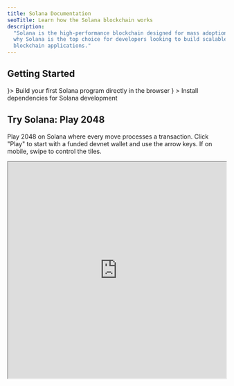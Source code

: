 ```yaml
---
title: Solana Documentation
seoTitle: Learn how the Solana blockchain works
description:
  "Solana is the high-performance blockchain designed for mass adoption. Learn
  why Solana is the top choice for developers looking to build scalable
  blockchain applications."
---
```


## Getting Started

<Cards>
  <Card title="Quickstart" href="/docs/intro/quick-start" icon={<Rocket />}>
    Build your first Solana program directly in the browser
  </Card>
  <Card
    title="Setup Local Environment"
    href="/docs/intro/installation"
    icon={<Download />}
  >
    Install dependencies for Solana development
  </Card>
</Cards>

## Try Solana: Play 2048

Play 2048 on Solana where every move processes a transaction. Click "Play" to
start with a funded devnet wallet and use the arrow keys. If on mobile, swipe to
control the tiles.

<Accordions>
<Accordion title="Play Solana 2048">

<iframe
  src="https://solplay.de/solana-2048/"
  width="100%"
  height="500"
  style={{
    borderRadius: "12px",
    border: "2px solid rgba(0, 0, 0, 0.2)",
    maxWidth: "100%",
    minHeight: "300px",
    aspectRatio: "1",
  }}
  scrolling="no"
/>

</Accordion>
</Accordions>

Built by [Jonas](https://x.com/SolPlay_jonas), from the Solana Foundation DevRel
team.

## Start Learning

Learn the key concepts specific to Solana development.

<Cards>
  <Card title="Accounts" href="/docs/core/accounts">
    How Solana stores data
  </Card>
  <Card title="Fees on Solana" href="/docs/core/fees">
    Costs to send transactions on Solana
  </Card>
  <Card title="Transactions" href="/docs/core/transactions">
    How to interact with the Solana network
  </Card>
  <Card title="Programs" href="/docs/core/programs">
    Smart contracts on Solana
  </Card>
  <Card title="Programs Derived Address" href="/docs/core/pda">
    How to generate deterministic addresses
  </Card>
  <Card title="Cross Program Invocation" href="/docs/core/cpi">
    How to call one program from another
  </Card>
</Cards>

### Client Side Development

If you develop on the client side, community-contributed SDKs from Solana help
you interact with the network in popular languages:

| Language   | SDK                                                                                                                                       |
| ---------- | ----------------------------------------------------------------------------------------------------------------------------------------- |
| Rust       | [solana_sdk](https://docs.rs/solana-sdk/latest/solana_sdk/)                                                                               |
| Typescript | [@solana/web3.js](https://github.com/anza-xyz/solana-web3.js)                                                                             |
| Python     | [solders](https://github.com/kevinheavey/solders)                                                                                         |
| Java       | [sava](https://sava.software) or [solanaj](https://github.com/skynetcap/solanaj) or [solana4j](https://github.com/LMAX-Exchange/solana4j) |
| C++        | [solcpp](https://github.com/mschneider/solcpp)                                                                                            |
| Go         | [solana-go](https://github.com/gagliardetto/solana-go)                                                                                    |
| Kotlin     | [sol4k](https://github.com/sol4k/sol4k) or [solanaKT](https://github.com/metaplex-foundation/SolanaKT)                                    |
| Dart       | [solana](https://github.com/espresso-cash/espresso-cash-public/tree/master/packages/solana)                                               |
| C#         | [solnet](https://github.com/bmresearch/Solnet)                                                                                            |
| GdScript   | [godot](https://github.com/Virus-Axel/godot-solana-sdk/)                                                                                  |

## Running a validator

Explore what it takes to operate a Solana validator and help secure the network.

<Cards>
  <Card title="Validators" href="https://docs.anza.xyz/validator/anatomy">
    Individual nodes securing the Solana network
  </Card>
  <Card
    title="System Requirements"
    href="https://docs.anza.xyz/operations/requirements"
  >
    Recommended hardware requirements and SOL required to operate a validator
  </Card>
  <Card
    title="Validator Setup"
    href="https://docs.anza.xyz/operations/setup-a-validator"
  >
    Setup a validator and get connected to a cluster for the first time
  </Card>
</Cards>

## Getting Support

Get help from the Solana community on
[Solana StackExchange](https://solana.stackexchange.com).

